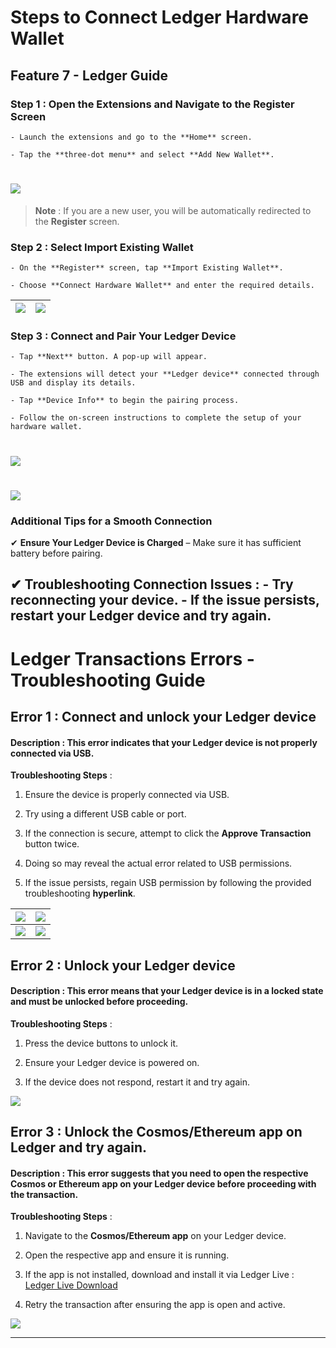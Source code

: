 # Steps to Connect Ledger Hardware Wallet

## Feature 7 - Ledger Guide

### Step 1 : Open the Extensions and Navigate to the Register Screen

    - Launch the extensions and go to the **Home** screen.

    - Tap the **three-dot menu** and select **Add New Wallet**.

# ![](src/images/guides/wallet/home-web-wallet_22.png)

> **Note** : If you are a new user, you will be automatically redirected to the **Register** screen.

### Step 2 : Select Import Existing Wallet

    - On the **Register** screen, tap **Import Existing Wallet**.

    - Choose **Connect Hardware Wallet** and enter the required details.

|  ![](src/images/guides/wallet/getting-started-web-wallet_04.png) |  ![](src/images/guides/wallet/getting-started-web-wallet_11.png) |
|--------------------------------------------------------|--------------------------------------------------------|


### Step 3 : Connect and Pair Your Ledger Device

    - Tap **Next** button. A pop-up will appear.

    - The extensions will detect your **Ledger device** connected through USB and display its details.

    - Tap **Device Info** to begin the pairing process.

    - Follow the on-screen instructions to complete the setup of your hardware wallet.

# ![](src/images/guides/wallet/ledger-web-wallet_02.png)

# ![](src/images/guides/wallet/ledger-web-wallet_03.png)

### Additional Tips for a Smooth Connection

✔ **Ensure Your Ledger Device is Charged** – Make sure it has sufficient battery before pairing.

✔ **Troubleshooting Connection Issues** :
    - Try **reconnecting** your device.
    - If the issue persists, **restart** your Ledger device and try again.
---


# Ledger Transactions Errors - Troubleshooting Guide

## Error 1 : Connect and unlock your Ledger device

#### **Description** : This error indicates that your Ledger device is not properly connected via **USB**.

**Troubleshooting Steps** :
 1. Ensure the device is properly connected via USB.

 2. Try using a different USB cable or port.

 3. If the connection is secure, attempt to click the **Approve Transaction** button twice.

 4. Doing so may reveal the actual error related to USB permissions.

 5. If the issue persists, regain USB permission by following the provided troubleshooting **hyperlink**.

| ![](src/images/guides/wallet/ledger-web-wallet_04.png) | ![](src/images/guides/wallet/ledger-web-wallet_05.png) |
|--------------------------------------------------------|--------------------------------------------------------|
| ![](src/images/guides/wallet/ledger-web-wallet_09.png) | ![](src/images/guides/wallet/ledger-web-wallet_10.png) |

## Error 2 : Unlock your Ledger device

#### **Description** : This error means that your Ledger device is in a **locked state** and must be **unlocked before proceeding**.

 **Troubleshooting Steps** :
  1. Press the device buttons to unlock it.

  2. Ensure your Ledger device is powered on.

  3. If the device does not respond, restart it and try again.

![](src/images/guides/wallet/ledger-web-wallet_06.png)

## Error 3 : Unlock the Cosmos/Ethereum app on Ledger and try again.

#### **Description** : This error suggests that you need to open the respective **Cosmos** or  **Ethereum** app on your Ledger device before proceeding with the transaction.

**Troubleshooting Steps** :
  1. Navigate to the **Cosmos/Ethereum app** on your Ledger device.

  2. Open the respective app and ensure it is running.

  3. If the app is not installed, download and install it via Ledger Live : [Ledger Live Download](https://www.ledger.com/ledger-live)

  4. Retry the transaction after ensuring the app is open and active.

![](src/images/guides/wallet/ledger-web-wallet_07.png)

---